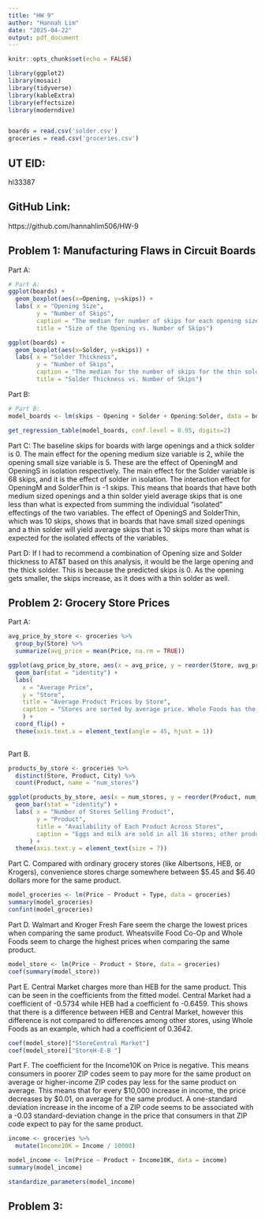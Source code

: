 ---
title: "HW 9"
author: "Hannah Lim"
date: "2025-04-22"
output: pdf_document
---

```{r setup, include=FALSE}
knitr::opts_chunk$set(echo = FALSE)

library(ggplot2)
library(mosaic)
library(tidyverse)
library(kableExtra)
library(effectsize)
library(moderndive)


boards = read.csv('solder.csv')
groceries = read.csv('groceries.csv')
```

## UT EID:
hl33387

## GitHub Link:
https://github.com/hannahlim506/HW-9

## Problem 1: Manufacturing Flaws in Circuit Boards
Part A: 

```{r}
# Part A:
ggplot(boards) + 
  geom_boxplot(aes(x=Opening, y=skips)) +
  labs( x = "Opening Size", 
        y = "Number of Skips", 
        caption = "The median for number of skips for each opening size increases as the opening size decreases.\n The median number of skips for the large opening is 0 while the median for the small opening is 8 skips.\n The range for the number of skips for the small opening is bigger than the large opening and the max skips collected is 48 skips.\n This shows that the opening size influences the number of skips.", 
        title = "Size of the Opening vs. Number of Skips")

ggplot(boards) + 
  geom_boxplot(aes(x=Solder, y=skips)) +
  labs( x = "Solder Thickness", 
        y = "Number of Skips",
        caption = "The median for the number of skips for the thin solder is higher than it is for the thick solder.\n The range is also bigger for the this solder, the max number of skips being 48 skips.\n This shows that the thickness of the solder influences the number of skips.",
        title = "Solder Thickness vs. Number of Skips")
```


Part B: 
```{r}
# Part B:
model_boards <- lm(skips ~ Opening + Solder + Opening:Solder, data = boards)

get_regression_table(model_boards, conf.level = 0.95, digits=2)

```

Part C:
The baseline skips for boards with large openings and a thick solder is 0. The main effect for the opening medium size variable is 2, while the opening small size variable is 5. These are the effect of OpeningM and OpeningS in isolation respectively. The main effect for the Solder variable is 68 skips, and it is the effect of solder in isolation. The interaction effect for OpeningM and SolderThin is -1 skips. This means that boards that have both medium sized openings and a thin solder yield average skips that is one less than what is expected from summing the individual "isolated" effectings of the two variables. The effect of OpeningS and SolderThin, which was 10 skips, shows that in boards that have small sized openings and a thin solder will yield average skips that is 10 skips more than what is expected for the isolated effects of the variables.

Part D:
If I had to recommend a combination of Opening size and Solder thickness to AT&T based on this analysis, it would be the large opening and the thick solder. This is because the predicted skips is 0. As the opening gets smaller, the skips increase, as it does with a thin solder as well.


## Problem 2: Grocery Store Prices

Part A:

```{r}
avg_price_by_store <- groceries %>%
  group_by(Store) %>%
  summarize(avg_price = mean(Price, na.rm = TRUE))

ggplot(avg_price_by_store, aes(x = avg_price, y = reorder(Store, avg_price))) +
  geom_bar(stat = "identity") +
  labs(
    x = "Average Price",
    y = "Store",
    title = "Average Product Prices by Store",
    caption = "Stores are sorted by average price. Whole Foods has the highest average price while Fiesta has the lowest."
    ) + 
  coord_flip() + 
  theme(axis.text.x = element_text(angle = 45, hjust = 1))
  
```

Part B.

```{r}
products_by_store <- groceries %>%
  distinct(Store, Product, City) %>%
  count(Product, name = "num_stores")

ggplot(products_by_store, aes(x = num_stores, y = reorder(Product, num_stores))) +
  geom_bar(stat = "identity") +
  labs( x = "Number of Stores Selling Product",
        y = "Product",
        title = "Availability of Each Product Across Stores",
        caption = "Eggs and milk are sold in all 16 stores; other products vary."
      ) + 
  theme(axis.text.y = element_text(size = 7))
```

Part C.
Compared with ordinary grocery stores (like Albertsons, HEB, or Krogers), convenience stores charge somewhere between $5.45 and $6.40 dollars more for the same product.

```{r}
model_groceries <- lm(Price ~ Product + Type, data = groceries)
summary(model_groceries)
confint(model_groceries)
```

Part D.
Walmart and Kroger Fresh Fare seem the charge the lowest prices when comparing the same product.
Wheatsville Food Co-Op and Whole Foods seem to charge the highest prices when comparing the same product.

```{r}
model_store <- lm(Price ~ Product + Store, data = groceries)
coef(summary(model_store))
```

Part E.
Central Market charges more than HEB for the same product. This can be seen in the coefficients from the fitted model. Central Market had a coefficient of -0.5734 while HEB had a coefficient fo -0.6459. This shows that there is a difference between HEB and Central Market, however this difference is not compared to differences among other stores, using Whole Foods as an example, which had a coefficient of 0.3642.

```{r}
coef(model_store)["StoreCentral Market"]
coef(model_store)["StoreH-E-B "]

```

Part F.
The coefficient for the Income10K on Price is negative. This means consumers in poorer ZIP codes seem to pay more for the same product on average or higher-income ZIP codes pay less for the same product on average. This means that for every $10,000 increase in income, the price decreases by $0.01, on average for the same product.
A one-standard deviation increase in the income of a ZIP code seems to be associated with a -0.03 standard-deviation change in the price that consumers in that ZIP code expect to pay for the same product.

```{r}
income <- groceries %>%
  mutate(Income10K = Income / 10000)

model_income <- lm(Price ~ Product + Income10K, data = income)
summary(model_income)

standardize_parameters(model_income)
```
 
## Problem 3:
